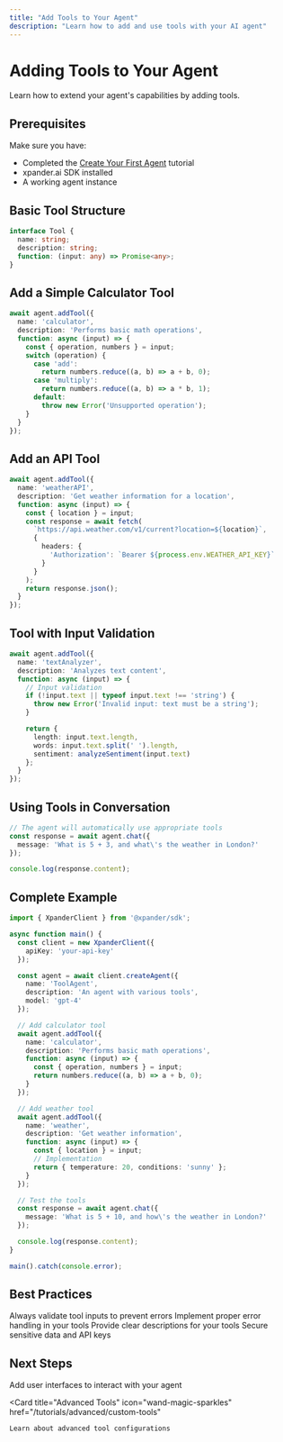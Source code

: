 ```yaml
---
title: "Add Tools to Your Agent"
description: "Learn how to add and use tools with your AI agent"
---
```


# Adding Tools to Your Agent

Learn how to extend your agent's capabilities by adding tools.

## Prerequisites

Make sure you have:
- Completed the [Create Your First Agent](/tutorials/basics/create-agent) tutorial
- xpander.ai SDK installed
- A working agent instance

## Basic Tool Structure

```typescript
interface Tool {
  name: string;
  description: string;
  function: (input: any) => Promise<any>;
}
```

## Add a Simple Calculator Tool

```typescript
await agent.addTool({
  name: 'calculator',
  description: 'Performs basic math operations',
  function: async (input) => {
    const { operation, numbers } = input;
    switch (operation) {
      case 'add':
        return numbers.reduce((a, b) => a + b, 0);
      case 'multiply':
        return numbers.reduce((a, b) => a * b, 1);
      default:
        throw new Error('Unsupported operation');
    }
  }
});
```

## Add an API Tool

```typescript
await agent.addTool({
  name: 'weatherAPI',
  description: 'Get weather information for a location',
  function: async (input) => {
    const { location } = input;
    const response = await fetch(
      `https://api.weather.com/v1/current?location=${location}`,
      {
        headers: {
          'Authorization': `Bearer ${process.env.WEATHER_API_KEY}`
        }
      }
    );
    return response.json();
  }
});
```

## Tool with Input Validation

```typescript
await agent.addTool({
  name: 'textAnalyzer',
  description: 'Analyzes text content',
  function: async (input) => {
    // Input validation
    if (!input.text || typeof input.text !== 'string') {
      throw new Error('Invalid input: text must be a string');
    }

    return {
      length: input.text.length,
      words: input.text.split(' ').length,
      sentiment: analyzeSentiment(input.text)
    };
  }
});
```

## Using Tools in Conversation

```typescript
// The agent will automatically use appropriate tools
const response = await agent.chat({
  message: 'What is 5 + 3, and what\'s the weather in London?'
});

console.log(response.content);
```

## Complete Example

```typescript
import { XpanderClient } from '@xpander/sdk';

async function main() {
  const client = new XpanderClient({
    apiKey: 'your-api-key'
  });

  const agent = await client.createAgent({
    name: 'ToolAgent',
    description: 'An agent with various tools',
    model: 'gpt-4'
  });

  // Add calculator tool
  await agent.addTool({
    name: 'calculator',
    description: 'Performs basic math operations',
    function: async (input) => {
      const { operation, numbers } = input;
      return numbers.reduce((a, b) => a + b, 0);
    }
  });

  // Add weather tool
  await agent.addTool({
    name: 'weather',
    description: 'Get weather information',
    function: async (input) => {
      const { location } = input;
      // Implementation
      return { temperature: 20, conditions: 'sunny' };
    }
  });

  // Test the tools
  const response = await agent.chat({
    message: 'What is 5 + 10, and how\'s the weather in London?'
  });

  console.log(response.content);
}

main().catch(console.error);
```

## Best Practices

<CardGroup cols={2}>
  <Card title="Input Validation" icon="check-double">
    Always validate tool inputs to prevent errors
  </Card>
  
  <Card title="Error Handling" icon="shield">
    Implement proper error handling in your tools
  </Card>
  
  <Card title="Documentation" icon="book">
    Provide clear descriptions for your tools
  </Card>
  
  <Card title="Security" icon="lock">
    Secure sensitive data and API keys
  </Card>
</CardGroup>

## Next Steps

<CardGroup cols={2}>
  <Card 
    title="Use Interfaces" 
    icon="window"
    href="/tutorials/basics/use-interfaces"
  >
    Add user interfaces to interact with your agent
  </Card>
  
  <Card 
    title="Advanced Tools" 
    icon="wand-magic-sparkles"
    href="/tutorials/advanced/custom-tools"
  >
    Learn about advanced tool configurations
  </Card>
</CardGroup> 